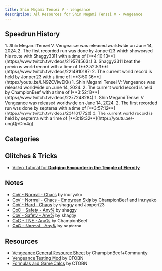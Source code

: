 ```yaml
---
title: Shin Megami Tensei V - Vengeance
description: All Resources for Shin Megami Tensei V - Vengeance
---
```



<DocsHero 
    content="Shin Megami Tensei V: Vengeance is the re-release of Shin Megami Tensei V."
    srcUrl={cover}
    alt="Shin Megami Tensei V: Vengeance Cover"
/>

<LinkCard title="Leaderboards" href="https://www.speedrun.com/smtvv" description="See all the submitted runs on Speedrun.com"/>

## Speedrun History
<Tabs>
    <TabItem label="CoV Any% - Hard">
        <Steps>
        1. Shin Megami Tensei V: Vengeance was released worldwide on June 14, 2024.
        2. The first recorded run was done by Jonperi23 which showcased his route with Shaggy3311 with a time of [**4:10:13**](https://www.twitch.tv/videos/2195745634)
        3. Shaggy3311 beat the previous world record with a time of [**3:52:53**](https://www.twitch.tv/videos/2214910187)
        2. The current world record is held by Jonperi23 with a time of [**3:50:36**](https://youtu.be/LN9ZCViwEKk)
        </Steps>
    </TabItem>
    <TabItem label="CoC TNE - Normal">
        <Steps>
        1. Shin Megami Tensei V: Vengeance was released worldwide on June 14, 2024.
        2. The current world record is held by ChampionBeef with a time of [**3:52:18**](https://www.twitch.tv/videos/2257248284)
        </Steps>
    </TabItem>
    <TabItem label="CoC Any% - Normal">
        <Steps>
        1. Shin Megami Tensei V: Vengeance was released worldwide on June 14, 2024.
        2. The first recorded run was done by septerna with a time of [**3:57:12**](https://www.twitch.tv/videos/2341617720)
        3. The current world record is held by septerna with a time of [**3:19:32**](https://youtu.be/-ungQjvCm4g)
        </Steps>
    </TabItem>
</Tabs>

## Categories
<CardGrid>
    <Card title="CoV Any%"></Card>
    <Card title="CoC Any%"></Card>
    <Card title="CoC TNE"></Card>
</CardGrid>

## Glitches & Tricks
- [Video Tutorial for **Dodging Encounter in the Temple of Eternity**](https://www.youtube.com/watch?v=Dpf04VdjYXk)

## Notes
- [CoV - Normal - Chaos](https://docs.google.com/spreadsheets/d/1V9TvVGsbRu3N8Afh6rmilUYkMomUvYJnLtZCWJLGqig/edit?usp=sharing) by inunyako
- [CoV - Normal - Chaos - Empyrean Skip](https://docs.google.com/document/d/1ifnjgkOwxlHZj2GGHeuDj7Aizld6uVZ9Sadcpco2-pY/edit) by ChampionBeef and inunyako
- [CoV - Hard - Chaos](https://docs.google.com/spreadsheets/d/1kX4N5FU0YMUbx_CDXjdsOtu8aVJnILNrvzX4ZkS0Lf4/edit?usp=sharing) by shaggy and Jonperi23
- [CoC - Safety - Any%](https://docs.google.com/spreadsheets/d/1lypYbOAzdCjQqsLO43_BoH23UNdreDhKXtWg2OYYDXw/edit?gid=0#gid=0) by shaggy
- [CoV - Safety - Any%](https://docs.google.com/spreadsheets/d/1hCaggr8nvzF_1boLbyO0O2lPYsKjWyXfYxBQaTMKLwM/edit?gid=0#gid=0) by shaggy
- [CoC - TNE - Any%](https://docs.google.com/document/d/1uspKIQz6KK6v1raki5C3uVOKw9-Y7Mwcc0l00vnXBC8/edit?usp=sharing) by ChampionBeef
- [CoC - Normal - Any%](https://docs.google.com/spreadsheets/d/1dLo31ssNckHZ8yyMfXc2spdbmAPYIZgRa-6zSbPWBCc/edit?gid=0#gid=0) by septerna


## Resources
- [Vengeance General Resource Sheet](https://docs.google.com/spreadsheets/d/12ANu_OBx_OFmme6AS1W0DEXUAF6dkIg5qZ9CkE-JfiE/edit?usp=sharing) by ChampionBeef+Community
- [Vengeance Testing Mod](https://gamebanana.com/mods/527742) by CTOBN
- [Formulas and Game Calcs](https://steamcommunity.com/sharedfiles/filedetails/?id=3279836265) by CTOBN